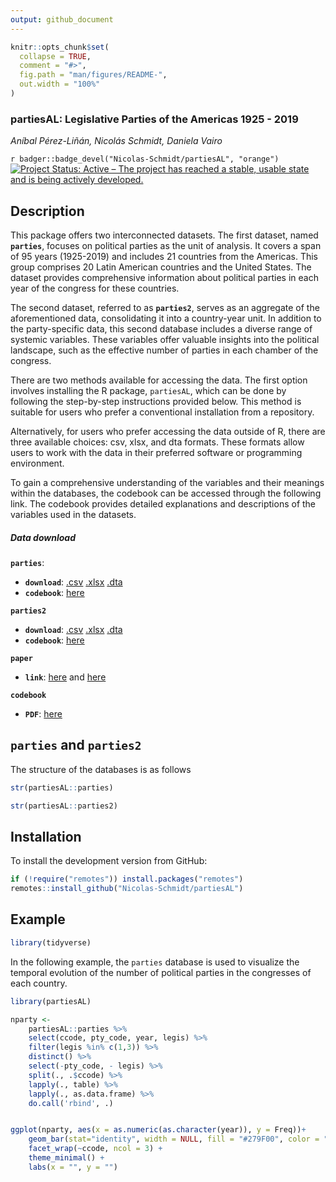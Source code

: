 ```yaml
---
output: github_document
---
```


<!-- README.md is generated from README.Rmd. Please edit that file -->

```r
knitr::opts_chunk$set(
  collapse = TRUE,
  comment = "#>",
  fig.path = "man/figures/README-",
  out.width = "100%"
)
```

### __partiesAL__:  Legislative Parties of the Americas 1925 - 2019


*Aníbal Pérez-Liñán, Nicolás Schmidt, Daniela Vairo*



<!-- badges: start -->
`r badger::badge_devel("Nicolas-Schmidt/partiesAL", "orange")`
[![Project Status: Active – The project has reached a stable, usable state and is being actively developed.](https://www.repostatus.org/badges/latest/active.svg)](https://www.repostatus.org/#active)

<!-- badges: end -->



## Description
This package offers two interconnected datasets. The first dataset, named __`parties`__, focuses on political parties as the unit of analysis. It covers a span of 95 years (1925-2019) and includes 21 countries from the Americas. This group comprises 20 Latin American countries and the United States. The dataset provides comprehensive information about political parties in each year of the congress for these countries.

The second dataset, referred to as __`parties2`__, serves as an aggregate of the aforementioned data, consolidating it into a country-year unit. In addition to the party-specific data, this second database includes a diverse range of systemic variables. These variables offer valuable insights into the political landscape, such as the effective number of parties in each chamber of the congress.

There are two methods available for accessing the data. The first option involves installing the R package, `partiesAL`, which can be done by following the step-by-step instructions provided below. This method is suitable for users who prefer a conventional installation from a repository.

Alternatively, for users who prefer accessing the data outside of R, there are three available choices: csv, xlsx, and dta formats. These formats allow users to work with the data in their preferred software or programming environment.

To gain a comprehensive understanding of the variables and their meanings within the databases, the codebook can be accessed through the following link. The codebook provides detailed explanations and descriptions of the variables used in the datasets.


##### Data download


__`parties`__:

* __`download`__: [.csv](https://github.com/Nicolas-Schmidt/partiesAL/tree/master/man/figures/export/parties/csv)  [.xlsx](https://github.com/Nicolas-Schmidt/partiesAL/tree/master/man/figures/export/parties/xlsx)  [.dta](https://github.com/Nicolas-Schmidt/partiesAL/tree/master/man/figures/export/parties/dta) 
* __`codebook`__: [here](https://nicolas-schmidt.github.io/partiesAL/reference/parties.html)


__`parties2`__

* __`download`__: [.csv](https://github.com/Nicolas-Schmidt/partiesAL/tree/master/man/figures/export/parties2/csv)  [.xlsx](https://github.com/Nicolas-Schmidt/partiesAL/tree/master/man/figures/export/parties2/xlsx)  [.dta](https://github.com/Nicolas-Schmidt/partiesAL/tree/master/man/figures/export/parties2/dta) 
* __`codebook`__: [here](https://nicolas-schmidt.github.io/partiesAL/reference/parties2.html)


__`paper`__

* __`link`__: [here](http://www.politicaygobierno.cide.edu/index.php/pyg/article/view/1666/1101) and [here](https://www.tandfonline.com/doi/abs/10.1080/13510347.2019.1566321)


__`codebook`__

* __`PDF`__: [here](https://github.com/Nicolas-Schmidt/partiesAL/blob/master/man/figures/codebook/partiesAL_0.1.0.pdf)





## `parties` and `parties2`

The structure of the databases is as follows

```r
str(partiesAL::parties)
```


```r
str(partiesAL::parties2)
```




## Installation

To install the development version from GitHub:

``` r
if (!require("remotes")) install.packages("remotes")
remotes::install_github("Nicolas-Schmidt/partiesAL")
```


## Example
```r
library(tidyverse)

```

In the following example, the `parties` database is used to visualize the temporal evolution of the number of political parties in the congresses of each country.



```r
library(partiesAL)

nparty <- 
    partiesAL::parties %>% 
    select(ccode, pty_code, year, legis) %>% 
    filter(legis %in% c(1,3)) %>% 
    distinct() %>%
    select(-pty_code, - legis) %>% 
    split(., .$ccode) %>% 
    lapply(., table) %>% 
    lapply(., as.data.frame) %>% 
    do.call('rbind', .) 


ggplot(nparty, aes(x = as.numeric(as.character(year)), y = Freq))+
    geom_bar(stat="identity", width = NULL, fill = "#279F00", color = "black") + 
    facet_wrap(~ccode, ncol = 3) + 
    theme_minimal() +
    labs(x = "", y = "")


```
